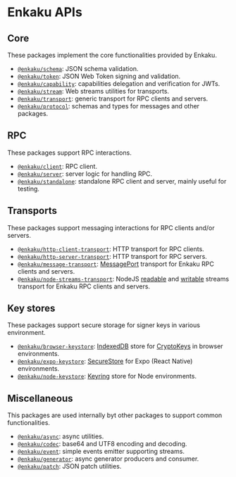 # Enkaku APIs

## Core

These packages implement the core functionalities provided by Enkaku.

- [`@enkaku/schema`](./api/schema/index.md): JSON schema validation.
- [`@enkaku/token`](./api/token/index.md): JSON Web Token signing and validation.
- [`@enkaku/capability`](./api/capability/index.md): capabilities delegation and verification for JWTs.
- [`@enkaku/stream`](./api/stream/index.md): Web streams utilities for transports.
- [`@enkaku/transport`](./api/transport/index.md): generic transport for RPC clients and servers.
- [`@enkaku/protocol`](./api/protocol/index.md): schemas and types for messages and other packages.

## RPC

These packages support RPC interactions.

- [`@enkaku/client`](./api/client/index.md): RPC client.
- [`@enkaku/server`](./api/server/index.md): server logic for handling RPC.
- [`@enkaku/standalone`](./api/standalone/index.md): standalone RPC client and server, mainly useful for testing.

## Transports

These packages support messaging interactions for RPC clients and/or servers.

- [`@enkaku/http-client-transport`](./api/http-client-transport/index.md): HTTP transport for RPC clients.
- [`@enkaku/http-server-transport`](./api/http-server-transport/index.md): HTTP transport for RPC servers.
- [`@enkaku/message-transport`](./api/message-transport/index.md): [MessagePort](https://developer.mozilla.org/en-US/docs/Web/API/MessagePort) transport for Enkaku RPC clients and servers.
- [`@enkaku/node-streams-transport`](./api/node-streams-transport/index.md): NodeJS [readable](https://nodejs.org/api/stream.html#readable-streams) and [writable](https://nodejs.org/api/stream.html#writable-streams) streams transport for Enkaku RPC clients and servers.

## Key stores

These packages support secure storage for signer keys in various environment.

- [`@enkaku/browser-keystore`](./api/browser-keystore/index.md): [IndexedDB](https://developer.mozilla.org/en-US/docs/Web/API/IndexedDB_API) store for [CryptoKeys](https://developer.mozilla.org/en-US/docs/Web/API/CryptoKey) in browser environments.
- [`@enkaku/expo-keystore`](./api/expo-keystore/index.md): [SecureStore](https://docs.expo.dev/versions/latest/sdk/securestore/) for Expo (React Native) environments.
- [`@enkaku/node-keystore`](./api/node-keystore/index.md): [Keyring](https://github.com/hwchen/keyring-rs) store for Node environments.

## Miscellaneous

This packages are used internally byt other packages to support common functionalities.

- [`@enkaku/async`](./api/async/index.md): async utilities.
- [`@enkaku/codec`](./api/codec/index.md): base64 and UTF8 encoding and decoding.
- [`@enkaku/event`](./api/event/index.md): simple events emitter supporting streams.
- [`@enkaku/generator`](./api/generator/index.md): async generator producers and consumer.
- [`@enkaku/patch`](./api/patch/index.md): JSON patch utilities.